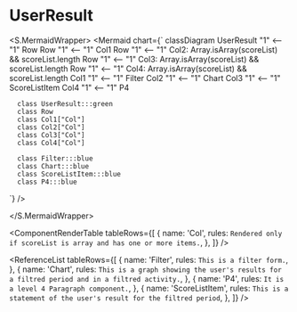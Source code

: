 

<Meta title="ApplicationModel/Components/Pages/AdminPage/UserResult/docs" />

# UserResult

<ComponentInfoTable
  name="UserResult"
  description="The component aims to display the user's results."
  source="components/pages/admin-pages/user-results"
/>

<S.MermaidWrapper>
<Mermaid
  chart={`
     classDiagram
      UserResult "1" <-- "1" Row
      Row "1" <-- "1" Col1
      Row "1" <-- "1" Col2: Array.isArray(scoreList) && scoreList.length
      Row "1" <-- "1" Col3: Array.isArray(scoreList) && scoreList.length
      Row "1" <-- "1" Col4: Array.isArray(scoreList) && scoreList.length
      Col1 "1" <-- "1" Filter
      Col2 "1" <-- "1" Chart
      Col3 "1" <-- "1" ScoreListItem
      Col4 "1" <-- "1" P4

      class UserResult:::green
      class Row
      class Col1["Col"]
      class Col2["Col"]
      class Col3["Col"]
      class Col4["Col"]

      class Filter:::blue
      class Chart:::blue
      class ScoreListItem:::blue
      class P4:::blue

`}
/>

</S.MermaidWrapper>

<ComponentRenderTable
  tableRows={[
    {
      name: 'Col',
      rules: `Rendered only if scoreList is array and has one or more items.`,
    },
  ]}
/>

<ReferenceList
  tableRows={[
    {
      name: 'Filter',
      rules: `This is a filter form.`,
    },
    {
      name: 'Chart',
      rules: `This is a graph showing the user's results for a filtred period and in a filtred activity.`,
    },
    {
      name: 'P4',
      rules: `It is a level 4 Paragraph component.`,
    },
    {
      name: 'ScoreListItem',
      rules: `This is a statement of the user's result for the filtred period`,
    },
  ]}
/>

